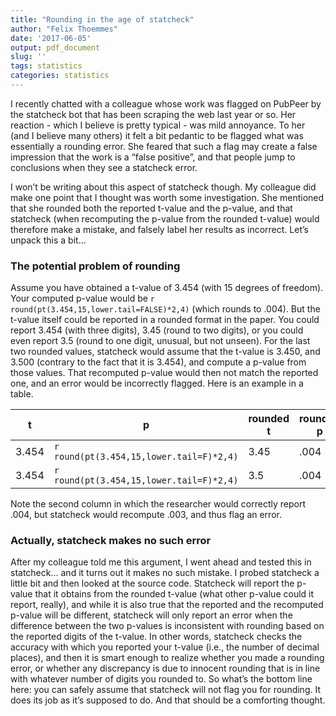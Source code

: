 ```yaml
---
title: "Rounding in the age of statcheck"
author: "Felix Thoemmes"
date: '2017-06-05'
output: pdf_document
slug: ''
tags: statistics
categories: statistics
---
```


I recently chatted with a colleague whose work was flagged on PubPeer by the statcheck bot that has been scraping the web last year or so. Her reaction - which I believe is pretty typical - was mild annoyance. To her (and I believe many others) it felt a bit pedantic to be flagged what was essentially a rounding error. She feared that such a flag may create a false impression that the work is a "false positive", and that people jump to conclusions when they see a statcheck error. 

I won't be writing about this aspect of statcheck though. My colleague did make one point that I thought was worth some investigation. She mentioned that she rounded both the reported t-value and the p-value, and that statcheck (when recomputing the p-value from the rounded t-value) would therefore make a mistake, and falsely label her results as incorrect. Let's unpack this a bit...

### The potential problem of rounding

Assume you have obtained a t-value of 3.454 (with 15 degrees of freedom). Your computed p-value would be `r round(pt(3.454,15,lower.tail=FALSE)*2,4)` (which rounds to .004). But the t-value itself could be reported in a rounded format in the paper. You could report 3.454 (with three digits), 3.45 (round to two digits), or you could even report 3.5 (round to one digit, unusual, but not unseen). For the last two rounded values, statcheck would assume that the t-value is 3.450, and 3.500 (contrary to the fact that it is 3.454), and compute a p-value from those values. That recomputed p-value would then not match the reported one, and an error would be incorrectly flagged. Here is an example in a table.


t  | p | rounded t | rounded p | statcheck t | statcheck p |
---| - |  -------- | --------- |  ---------- | ----------- |
3.454    | `r round(pt(3.454,15,lower.tail=F)*2,4)` | 3.45 |  .004 | 3.450 | `r round(pt(3.450,15,lower.tail=F)*2,3)`      | 
3.454    | `r round(pt(3.454,15,lower.tail=F)*2,4)` | 3.5  |  .004 |  3.500 | `r round(pt(3.500,15,lower.tail=F)*2,3)`     |    

Note the second column in which the researcher would correctly report .004, but statcheck would recompute .003, and thus flag an error.

### Actually, statcheck makes no such error

After my colleague told me this argument, I went ahead and tested this in statcheck... and it turns out it makes no such mistake. I probed statcheck a little bit and then looked at the source code. Statcheck will report the p-value that it obtains from the rounded t-value (what other p-value could it report, really), and while it is also true that the reported and the recomputed p-value will be different, statcheck will only report an error when the difference between the two p-values is inconsistent with rounding based on the reported digits of the t-value. In other words, statcheck checks the accuracy with which you reported your t-value (i.e., the number of decimal places), and then it is smart enough to realize whether you made a rounding error, or whether any discrepancy is due to innocent rounding that is in line with whatever number of digits you rounded to. So what's the bottom line here: you can safely assume that statcheck will not flag you for rounding. It does its job as it's supposed to do. And that should be a comforting thought.  
